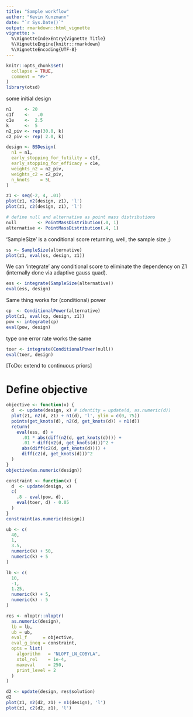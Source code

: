 ```yaml
---
title: "Sample workflow"
author: "Kevin Kunzmann"
date: "`r Sys.Date()`"
output: rmarkdown::html_vignette
vignette: >
  %\VignetteIndexEntry{Vignette Title}
  %\VignetteEngine{knitr::rmarkdown}
  %\VignetteEncoding{UTF-8}
---
```


```r
knitr::opts_chunk$set(
  collapse = TRUE,
  comment = "#>"
)
library(otsd)
```

some initial design

```r
n1     <- 20
c1f    <-   .0
c1e    <-  2.5
k      <-  5
n2_piv <- rep(30.0, k)
c2_piv <- rep( 2.0, k)

design <- BSDesign(
  n1 = n1, 
  early_stopping_for_futility = c1f, 
  early_stopping_for_efficacy = c1e, 
  weights_n2 = n2_piv,
  weights_c2 = c2_piv,
  n_knots    = 5L
)

z1 <- seq(-2, 4, .01)
plot(z1, n2(design, z1), 'l')
plot(z1, c2(design, z1), 'l')
```


```r
# define null and alternative as point mass distributions
null        <- PointMassDistribution(.0, 1)
alternative <- PointMassDistribution(.4, 1)
```

'SampleSize' is a conditional score returning, well, the sample size ;)
```r
ss <- SampleSize(alternative)
plot(z1, eval(ss, design, z1))
```

We can 'integrate' any conditional score to eliminate the dependency on Z1
(internally done via adaptive gauss quad).

```r
ess <- integrate(SampleSize(alternative))
eval(ess, design)
```

Same thing works for (conditional) power

```r
cp  <- ConditionalPower(alternative)
plot(z1, eval(cp, design, z1))
pow <- integrate(cp)
eval(pow, design)
```

type one error rate works the same

```r
toer <- integrate(ConditionalPower(null))
eval(toer, design)
```

[ToDo: extend to continuous priors]



# Define objective

```r
objective <- function(x) {
  d  <- update(design, x) # identity = update(d, as.numeric(d)) 
  plot(z1, n2(d, z1) + n1(d), 'l', ylim = c(0, 75))
  points(get_knots(d), n2(d, get_knots(d)) + n1(d))
  return(
    eval(ess, d) + 
      .01 * abs(diff(n2(d, get_knots(d)))) + 
      .01 * diff(n2(d, get_knots(d)))^2 +
      abs(diff(c2(d, get_knots(d)))) + 
      diff(c2(d, get_knots(d)))^2
  )
}
objective(as.numeric(design))

constraint <- function(x) {
  d  <- update(design, x)
  c(
    .8 - eval(pow, d),
    eval(toer, d) - 0.05
  )
}
constraint(as.numeric(design))

ub <- c(
  40,
  1,
  3.5,
  numeric(k) + 50,
  numeric(k) + 5
)

lb <- c(
  10,
  -1,
  1.25,
  numeric(k) + 5,
  numeric(k) - 5
)

res <- nloptr::nloptr(
  as.numeric(design),
  lb = lb,
  ub = ub,
  eval_f      = objective,
  eval_g_ineq = constraint,
  opts = list(
    algorithm   = "NLOPT_LN_COBYLA",
    xtol_rel    = 1e-4,
    maxeval     = 250,
    print_level = 2
  )
)

d2 <- update(design, res$solution)
d2
plot(z1, n2(d2, z1) + n1(design), 'l')
plot(z1, c2(d2, z1), 'l')
```
